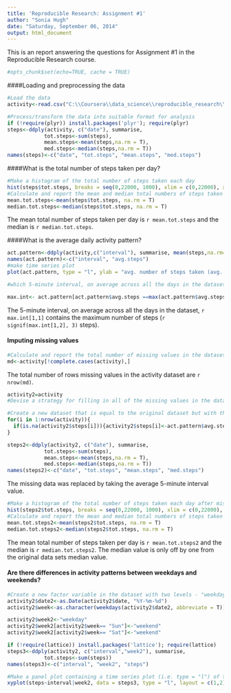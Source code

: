 ```yaml
---
title: 'Reproducible Research: Assignment #1'
author: "Sonia Hugh"
date: "Saturday, September 06, 2014"
output: html_document
---
```


This is an report answering the questions for Assignment #1 in the Reproducible Research course.

```r
#opts_chunk$set(echo=TRUE, cache = TRUE)
```

####Loading and preprocessing the data

```r
#Load the data
activity<-read.csv("C:\\Coursera\\data_science\\reproducible_research\\assignment\\assignment1\\repdata-data-activity\\activity.csv", header =T)

#Process/transform the data into suitable format for analysis
if (!require(plyr)) install.packages('plyr'); require(plyr)
steps<-ddply(activity, c("date"), summarise, 
            tot.steps<-sum(steps),
            mean.steps<-mean(steps,na.rm = T),
            med.steps<-median(steps,na.rm = T))
names(steps)<-c("date", "tot.steps", "mean.steps", "med.steps")
```

####What is the total number of steps taken per day?

```r
#Make a histogram of the total number of steps taken each day
hist(steps$tot.steps, breaks = seq(0,22000, 1000), xlim = c(0,22000), xlab = "Total number of steps taken per day", main = "Total number of steps taken each day")
#Calculate and report the mean and median total numbers of steps taken per day
mean.tot.steps<-mean(steps$tot.steps, na.rm = T)
median.tot.steps<-median(steps$tot.steps, na.rm = T)     
```

The mean total number of steps taken per day is `r mean.tot.steps` and the median is `r median.tot.steps`.

####What is the average daily activity pattern?
```r
act.pattern<-ddply(activity,c("interval"), summarise, mean(steps,na.rm=T))
names(act.pattern)<-c("interval", "avg.steps")
#make time series plot
plot(act.pattern, type = "l", ylab = "avg. number of steps taken (avg. across all days)", xlab = "5-minute interval", main = "Average number of steps taken (avg. across all days) vs. the 5-min intervals")

#which 5-minute interval, on average across all the days in the dataset, contains the max number of steps

max.int<- act.pattern[act.pattern$avg.steps ==max(act.pattern$avg.steps),]
```

The 5-minute interval, on average across all the days in the dataset, `r max.int[1,1]` contains the maximum number of steps (`r signif(max.int[1,2], 3)` steps).

#### Imputing missing values
```r
#Calculate and report the total number of missing values in the dataset
md<-activity[!complete.cases(activity),]
```
The total number of rows missing values in the activity dataset are `r nrow(md)`.
```r
activity2=activity
#Devise a strategy for filling in all of the missing values in the dataset. The strategy does not need to be sophisticated. For example, you could use the mean/median for that day, or the mean for that 5-minute interval, etc.

#Create a new dataset that is equal to the original dataset but with the missing data filled in.
for(i in 1:nrow(activity)){
  if(is.na(activity2$steps[i])){activity2$steps[i]<-act.pattern$avg.steps[activity2$interval[i]==act.pattern$interval]}
}

steps2<-ddply(activity2, c("date"), summarise, 
            tot.steps<-sum(steps),
            mean.steps<-mean(steps,na.rm = T),
            med.steps<-median(steps,na.rm = T))
names(steps2)<-c("date", "tot.steps", "mean.steps", "med.steps")
```

The missing data was replaced by taking the average 5-minute interval value.

```r
#Make a histogram of the total number of steps taken each day after missing data was imputed
hist(steps2$tot.steps, breaks = seq(0,22000, 1000), xlim = c(0,22000), xlab = "Total number of steps taken per day", main = "Total number of steps taken each day")
#Calculate and report the mean and median total numbers of steps taken per day
mean.tot.steps2<-mean(steps2$tot.steps, na.rm = T)
median.tot.steps2<-median(steps2$tot.steps, na.rm = T)     
```


The mean total number of steps taken per day is `r mean.tot.steps2` and the median is `r median.tot.steps2`.  The median value is only off by one from the original data sets median value.



#### Are there differences in activity patterns between weekdays and weekends?
```r
#Create a new factor variable in the dataset with two levels - "weekday" and "weekend"
activity2$date2<-as.Date(activity2$date, "%Y-%m-%d")
activity2$week<-as.character(weekdays(activity2$date2, abbreviate = T))

activity2$week2<-"weekday"
activity2$week2[activity2$week== "Sun"]<-"weekend"
activity2$week2[activity2$week== "Sat"]<-"weekend"

if (!require(lattice)) install.packages('lattice'); require(lattice)
steps3<-ddply(activity2, c("interval","week2"), summarise, 
            tot.steps<-sum(steps))
names(steps3)<-c("interval", "week2", "steps")

#Make a panel plot containing a time series plot (i.e. type = "l") of the 5-minute interval (x-axis) and the average number of steps taken, averaged across all weekday days or weekend days (y-axis).
xyplot(steps~interval|week2, data = steps3, type = "l", layout = c(1,2), ylab="Number of steps")

```



